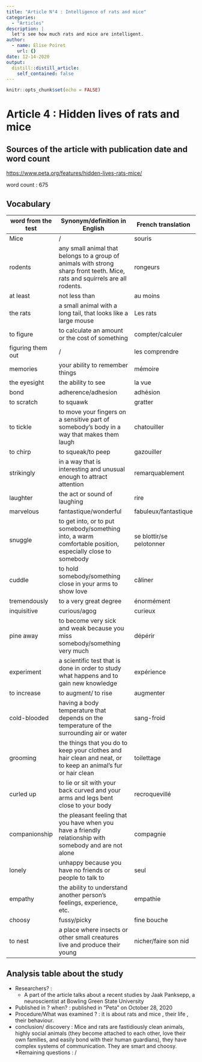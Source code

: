 ```yaml
---
title: "Article N°4 : Intelligence of rats and mice"
categories:
  - "Articles"
description: |
  let's see how much rats and mice are intelligent.
author:
  - name: Elise Poiret
    url: {}
date: 12-14-2020
output:
  distill::distill_article:
    self_contained: false
---
```


```r
knitr::opts_chunk$set(echo = FALSE)
```

# Article 4 : Hidden lives of rats and mice

## Sources of the article with publication date and word count

<https://www.peta.org/features/hidden-lives-rats-mice/>

word count : 675

## Vocabulary

| word from the test | Synonym/definition in English                                                                                                | French translation       |
| ------------------ | ---------------------------------------------------------------------------------------------------------------------------- | ------------------------ |
| Mice               | /                                                                                                                            | souris                   |
| rodents            | any small animal that belongs to a group of animals with strong sharp front teeth. Mice, rats and squirrels are all rodents. | rongeurs                 |
| at least           | not less than                                                                                                                | au moins                 |
| the rats           | a small animal with a long tail, that looks like a large mouse                                                               | Les rats                 |
| to figure          |  to calculate an amount or the cost of something                                                                             | compter/calculer         |
| figuring  them out | /                                                                                                                            | les comprendre           |
| memories           |  your ability to remember things                                                                                             | mémoire                  |
| the eyesight       | the ability to see                                                                                                           |  la vue                  |
|  bond              | adherence/adhesion                                                                                                           | adhésion                 |
| to  scratch        | to squawk                                                                                                                    | gratter                  |
| to tickle          | to move your fingers on a sensitive part of somebody’s body in a way that makes them laugh                                   | chatouiller              |
| to chirp           | to squeak/to peep                                                                                                            | gazouiller               |
| strikingly         | in a way that is interesting and unusual enough to attract attention                                                         | remarquablement          |
| laughter           | the act or sound of laughing                                                                                                 | rire                     |
| marvelous          | fantastique/wonderful                                                                                                        | fabuleux/fantastique     |
| snuggle            | to get into, or to put somebody/something into, a warm comfortable position, especially close to somebody                    | se blottir/se pelotonner |
| cuddle             | to hold somebody/something close in your arms to show love                                                                   | câliner                  |
| tremendously       | to a very great degree                                                                                                       | énormément               |
| inquisitive        | curious/agog                                                                                                                 | curieux                  |
| pine away          | to become very sick and weak because you miss somebody/something very much                                                   | dépérir                  |
| experiment         | a scientific test that is done in order to study what happens and to gain new knowledge                                      | expérience               |
| to increase        | to augment/ to rise                                                                                                          | augmenter                |
| cold-blooded       | having a body temperature that depends on the temperature of the surrounding air or water                                    | sang-froid               |
| grooming           | the things that you do to keep your clothes and hair clean and neat, or to keep an animal’s fur or hair clean                | toilettage               |
| curled up          | to lie or sit with your back curved and your arms and legs bent close to your body                                           | recroquevillé            |
| companionship      | the pleasant feeling that you have when you have a friendly relationship with somebody and are not alone                     | compagnie                |
| lonely             | unhappy because you have no friends or people to talk to                                                                     | seul                     |
| empathy            | the ability to understand another person’s feelings, experience, etc.                                                        | empathie                 |
| choosy             | fussy/picky                                                                                                                  | fine bouche              |
| to nest            | a place where insects or other small creatures live and produce their young                                                  | nicher/faire son nid     |

## Analysis table about the study

* Researchers? : 
   + A part of the article talks about a recent studies by Jaak Panksepp, a neuroscientist at Bowling Green State University
   
* Published in ? when? : published in "Peta" on October 28, 2020
* Procedure/What was examined ? : it is about rats and mice , their life , their behaviour. 
* conclusion/ discovery : Mice and rats are fastidiously clean animals, highly social animals (they become attached to each other, love their own families, and easily bond with their human guardians), they have complex systems of communication. They are smart and choosy.
*Remaining questions : /

